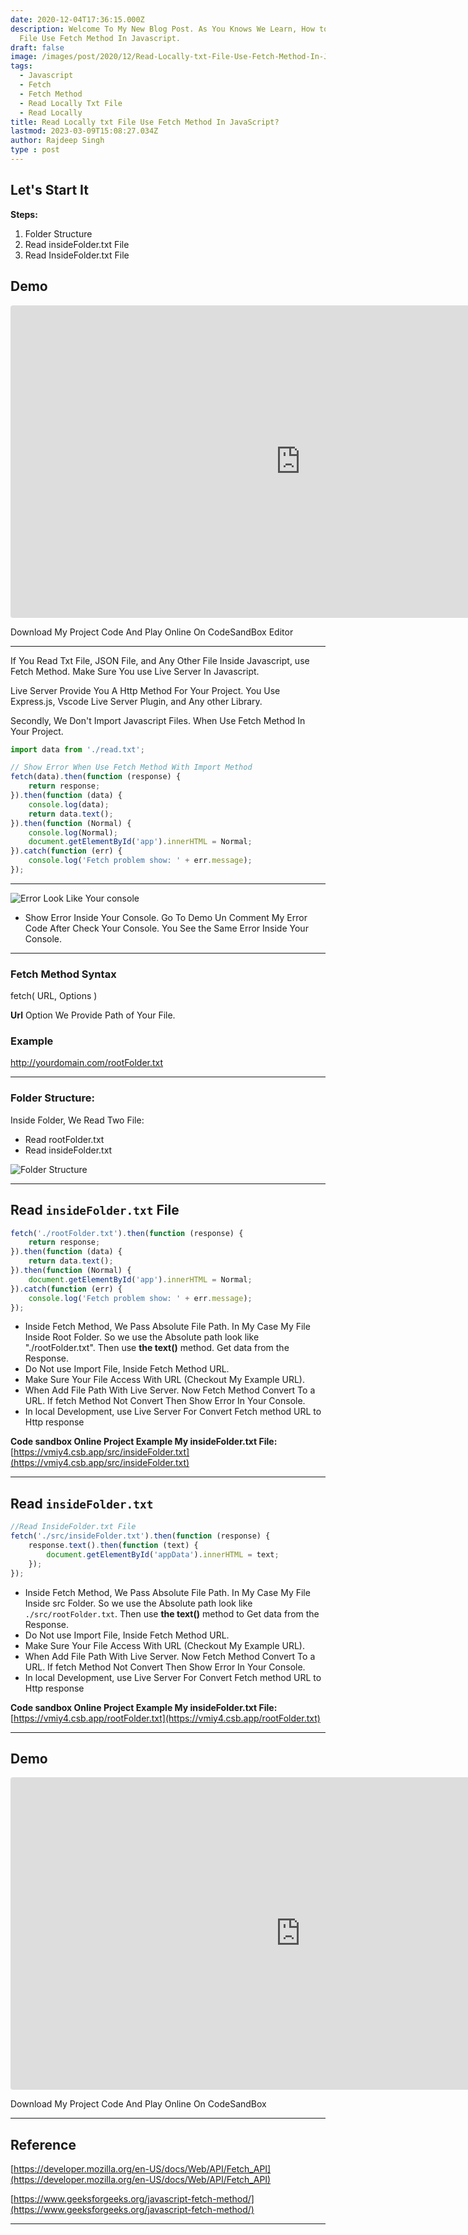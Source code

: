 ```yaml
---
date: 2020-12-04T17:36:15.000Z
description: Welcome To My New Blog Post. As You Knows We Learn, How to  Read Locally txt
  File Use Fetch Method In Javascript.
draft: false
image: /images/post/2020/12/Read-Locally-txt-File-Use-Fetch-Method-In-JavaScript_.png
tags:
  - Javascript
  - Fetch
  - Fetch Method
  - Read Locally Txt File
  - Read Locally
title: Read Locally txt File Use Fetch Method In JavaScript?
lastmod: 2023-03-09T15:08:27.034Z
author: Rajdeep Singh
type : post
---
```


## Let's Start It

**Steps:**

1. Folder Structure
2. Read insideFolder.txt File
3. Read InsideFolder.txt File

## Demo

<iframe width="928" height="500" src="https://codesandbox.io/embed/read-local-txt-file-in-javascript-vmiy4?file=/src/index.js:492-509" style=" height:500px; border:0; border-radius: 4px; overflow:hidden;" sandbox="allow-modals allow-forms allow-popups allow-scripts allow-same-origin"></iframe>

Download My Project Code And Play Online On CodeSandBox Editor

---

If You Read Txt File, JSON File, and Any Other File Inside Javascript, use Fetch
Method. Make Sure You use Live Server In Javascript.

Live Server Provide You A Http Method For Your Project. You Use Express.js,
Vscode Live Server Plugin, and Any other Library.

Secondly, We Don't Import Javascript Files. When Use Fetch Method In Your
Project.

```javascript
import data from './read.txt';

// Show Error When Use Fetch Method With Import Method
fetch(data).then(function (response) {
	return response;
}).then(function (data) {
	console.log(data);
	return data.text();
}).then(function (Normal) {
	console.log(Normal);
	document.getElementById('app').innerHTML = Normal;
}).catch(function (err) {
	console.log('Fetch problem show: ' + err.message);
});
```

---

![Error Look Like Your console](/images/post/2020/12/Error.png "Error Look Like Your console")

- Show Error Inside Your Console. Go To Demo Un Comment My Error Code After
  Check Your Console. You See the Same Error Inside Your Console.

---

### Fetch Method Syntax

fetch( URL, Options )

**Url** Option We Provide Path of Your File.

### Example

http://yourdomain.com/rootFolder.txt

---

### Folder Structure:

Inside Folder, We Read Two File:

- Read rootFolder.txt
- Read insideFolder.txt

![Folder Structure](/images/post/2020/12/Read-txt-File.png "Folder Structure")

---

## Read `insideFolder.txt` File

```javascript
fetch('./rootFolder.txt').then(function (response) {
	return response;
}).then(function (data) {
	return data.text();
}).then(function (Normal) {
	document.getElementById('app').innerHTML = Normal;
}).catch(function (err) {
	console.log('Fetch problem show: ' + err.message);
});
```

- Inside Fetch Method, We Pass Absolute File Path. In My Case My File Inside Root Folder. So we use the Absolute path look like "./rootFolder.txt". Then use **the text()** method. Get data from the Response.
- Do Not use Import File, Inside Fetch Method URL.
- Make Sure Your File Access With URL (Checkout My Example URL).
- When Add File Path With Live Server. Now Fetch Method Convert To a URL. If fetch Method Not Convert Then Show Error In Your Console.
- In local Development, use Live Server For Convert Fetch method URL to Http response

**Code sandbox Online Project Example My insideFolder.txt File:**
[https://vmiy4.csb.app/src/insideFolder.txt](https://vmiy4.csb.app/src/insideFolder.txt)

---

## Read `insideFolder.txt`

```javascript
//Read InsideFolder.txt File
fetch('./src/insideFolder.txt').then(function (response) {
	response.text().then(function (text) {
		document.getElementById('appData').innerHTML = text;
	});
});
```

- Inside Fetch Method, We Pass Absolute File Path. In My Case My File Inside src
  Folder. So we use the Absolute path look like `./src/rootFolder.txt`. Then use
  **the text()** method to Get data from the Response.
- Do Not use Import File, Inside Fetch Method URL.
- Make Sure Your File Access With URL (Checkout My Example URL).
- When Add File Path With Live Server. Now Fetch Method Convert To a URL. If fetch Method Not Convert Then Show Error In Your Console.
- In local Development, use Live Server For Convert Fetch method URL to Http response

**Code sandbox Online Project Example My insideFolder.txt File:**
[https://vmiy4.csb.app/rootFolder.txt](https://vmiy4.csb.app/rootFolder.txt)

---

## Demo

<iframe width="928" height="500" src="https://codesandbox.io/embed/read-local-txt-file-in-javascript-vmiy4?file=/src/index.js:492-509" style="height:500px; border:0; border-radius: 4px; overflow:hidden;" sandbox="allow-modals allow-forms allow-popups allow-scripts allow-same-origin"></iframe>

Download My Project Code And Play Online On CodeSandBox

---

## Reference

[https://developer.mozilla.org/en-US/docs/Web/API/Fetch_API](https://developer.mozilla.org/en-US/docs/Web/API/Fetch_API)

[https://www.geeksforgeeks.org/javascript-fetch-method/](https://www.geeksforgeeks.org/javascript-fetch-method/)

---
